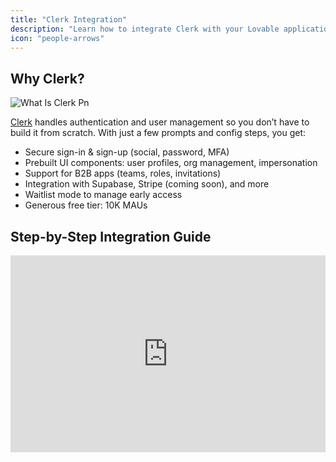 ```yaml
---
title: "Clerk Integration"
description: "Learn how to integrate Clerk with your Lovable application"
icon: "people-arrows"
---
```


## Why Clerk?

![What Is Clerk Pn](/images/what-is-clerk.png)

[Clerk](https://clerk.com) handles authentication and user management so you don’t have to build it from scratch. With just a few prompts and config steps, you get:

- Secure sign-in & sign-up (social, password, MFA)
- Prebuilt UI components: user profiles, org management, impersonation
- Support for B2B apps (teams, roles, invitations)
- Integration with Supabase, Stripe (coming soon), and more
- Waitlist mode to manage early access
- Generous free tier: 10K MAUs

## Step-by-Step Integration Guide

<iframe width="100%" height="315" src="https://www.youtube.com/embed/tyAsNwu_xCI?si=VHCGf2IlFRQzVLeD" title="YouTube video player" frameborder="0" allow="accelerometer; autoplay; clipboard-write; encrypted-media; gyroscope; picture-in-picture; web-share" referrerpolicy="strict-origin-when-cross-origin" allowfullscreen />

Here is a step-by-step guide:

<Steps>
  <Step title="Set Up Your Clerk App" stepNumber="1">
    <Steps>
      <Step title="Step 1">
        Create a Clerk Account → [Clerk.com](https://clerk.com)
      </Step>
      <Step title="Step 2">
        In the Clerk dashboard, create a new app

        <Steps>
          <Step title="Step 1">
            Sign in to Clerk & create a new app

            ![Create Clerk Application Pn](/images/create-clerk-application.png)
          </Step>
          <Step title="Step 2">
            Enable desired authentication providers (e.g. Google, GitHub)
          </Step>
          <Step title="Step 3">
            Enable “Waitlist” under **Configure \> Restrictions**

            ![Clerk Waitlist Pn](/images/clerk-waitlist.png)
          </Step>
          <Step title="Step 4">
            Copy your **Public API Key**

            ![Clerk Api Key Pn](/images/clerk-api-key.png)
          </Step>
        </Steps>
      </Step>
      <Step title="Step 3">
        **Add Clerk to Your Lovable App**

        <Steps>
          <Step title="Step 1">
            In **Lovable**, add Clerk as your authentication provider.

            Prompt Lovable:

            <Info>
              Let's build a beautiful project and task management app in the style of Asana. Users should be able to login and signup using Clerk for authentication and user management. Let's start by building a great looking homepage and use Clerk's waitlist component to let users join while we build the rest of the app.
            </Info>
            ![Asana Clone Lovable Pn](/images/asana-clone-lovable.png)
          </Step>
          <Step title="Step 2">
            Paste your **Public API Key** when asked
          </Step>
          <Step title="Step 3">
            Lovable scaffolds the login and sign-up pages

            ![Waitlist Component Clerk Pn](/images/waitlist-component-clerk.png)
          </Step>
          <Step title="Step 4">
            Deploy & test — you’re now using Clerk Auth
          </Step>
        </Steps>
      </Step>
    </Steps>
  </Step>
  <Step title="Activate Waitlist Mode (Optional)" stepNumber="2">
    <Note>
      **Why use a waitlist?** – Gather early users before launching your app\!
    </Note>
    Use Clerk’s built-in waitlist to collect users pre-launch.

    <Steps>
      <Step title="Step 1">
        In Clerk dashboard: **Configure \> Restrictions \> Waitlist**
      </Step>
      <Step title="Step 2">
        New sign-ups will show as **pending**
      </Step>
      <Step title="Step 3">
        - Users who sign up will now be **pending approval**
        - Admins can approve users from the Clerk dashboard

        ![Clerk Waitlist Pending Pn](/images/clerk-waitlist-pending.png)
      </Step>
      <Step title="Step 4 (Bonus)">
        Customize waitlist emails (branding, content)

        ![Clerk Email Templates Pn](/images/clerk-email-templates.png)

        ![Sms Code Verification Pn](/images/sms-code-verification.png)
      </Step>
    </Steps>
  </Step>
  <Step title="Managing Users & Teams in Clerk" stepNumber="3">
    Set up team-based access in your app.

    <Steps>
      <Step title="Step 1">
        In Clerk dashboard: enable **Organizations**

        ![Organization Management Clerk Pn](/images/organization-management-clerk.png)
      </Step>
      <Step title="Step 2">
        Define roles (Admin, Member, Viewer, etc.)
      </Step>
      <Step title="Step 3">
        Invite users to your org by email
      </Step>
      <Step title="Step 4">
        Assign roles and permissions via dashboard
      </Step>
      <Step title="Step 5">
        Prompt Lovable to:

        <Info>
          Ask users to create/join an organization after sign-up
        </Info>
        ![Clerk Organization Create Pn](/images/clerk-organization-create.png)
      </Step>
    </Steps>
    <Note>
      **Using Clerk’s User Profile Component**

      - Provides a prebuilt user management dashboard
      - Supports social logins & password authentication
      - Users can manage their own accounts & 2FA

      ![Clerk Organization Members Pn](/images/clerk-organization-members.png)
    </Note>
  </Step>
  <Step title="Impersonation Mode (For Admins)" stepNumber="4">
    <Tip>
      **What is Impersonation Mode?**

      Admins can log in as any user to troubleshoot issues
    </Tip>
    Troubleshoot your app as if you were a specific user.

    <Steps>
      <Step title="Step 1">
        In Clerk dashboard \> Users, click on a user

        ![Impersonate User Clerk Pn](/images/impersonate-user-clerk.png)
      </Step>
      <Step title="Step 2">
        Click **Impersonate**
      </Step>
      <Step title="Step 3">
        View your app from their perspective
      </Step>
      <Step title="Step 4">
        Security: impersonators can’t perform sensitive actions (e.g. change password)
      </Step>
    </Steps>
  </Step>
  <Step title="Integrate with Supabase (Advanced)" stepNumber="5">
    Combine Clerk Auth with Supabase backend.

    ![Supabase Clerk Pn](/images/supabase-clerk.png)

    <Note>
      **Why integrate with Supabase?**

      - Store user data in a database
      - Secure authentication with JWT tokens
      - Connect authentication to app features
    </Note>
    **How to integrate:**

    <Steps>
      <Step title="Step 1">
        In Supabase, go to **Settings \> API \> JWT Secret (**[**documentation**](https://clerk.com/docs/integrations/databases/supabase)**)**

        ![Supabase Clerk Integration Doc Pn](/images/supabase-clerk-integration-doc.png)

        ![Sql Editor Supabase Pn](/images/sql-editor-supabase.png)
      </Step>
      <Step title="Step 2">
        In Clerk: **JWT Templates \> Add Supabase**, paste JWT secret

        ![Supabase Api Key Clerk Pn](/images/Supabase-api-key-clerk.png)

        ![Jwt Template Clerk Pn](/images/jwt-template-clerk.png)

        ![Jwt Template Clerk Configuration Pn](/images/jwt-template-clerk-configuration.png)
      </Step>
      <Step title="Step 3">
        Enable **Clerk as an authentication provider**

        Update RLS policies to use `auth.uid()` from Clerk

        Prompt Lovable to:

        <Info>
          Let's setup supabase to integrate with Clerk. Clerk has been configured with a Supabase secret. Here's an example of implementing the supabase client using Clerk. Use this as a reference.

          _[Supabase client configuration import]_
        </Info>
      </Step>
      <Step title="Step 4">
        Confirm Clerk-issued tokens are accepted by Supabase

        ![Supabase Tasks Table Pn](/images/supabase-tasks-table.png)
      </Step>
    </Steps>
  </Step>
  <Step title="Add a Custom Domain (Optional)" stepNumber="6">
    <Note>
      **Why use a custom domain?**

      Boosts brand recognition & trust

      [More information here](https://docs.lovable.dev/tips-tricks/custom-domain).
    </Note>
    <Steps>
      <Step title="Step 1">
        In Lovable: **Settings \> Custom Domain**

        ![Custom Domain Lovable Pn](/images/custom-domain-lovable.png)
      </Step>
      <Step title="Step 2">
        Enter your purchased domain (e.g. `app.yourcompany.com`)
      </Step>
      <Step title="Step 3">
        Lovable auto-configures DNS (no need to leave Lovable)
      </Step>
      <Step title="Step 4">
        Deploy & test your app with the new domain.
      </Step>
      <Step title="Step 5">
        Done ✅ — your app is now white-labeled
      </Step>
    </Steps>
  </Step>
  <Step title="Final Thoughts & Next Steps" stepNumber="7">
    **Your app now has:**

    - Secure authentication with Clerk
    - A waitlist to collect early users
    - User & team management features
    - Supabase database integration
    - A professional custom domain
  </Step>
</Steps>

## Bonus: Build B2B Features in Minutes

Clerk supports:

- Role-based access for organizations
- Invite flows (email-based, pre-built UI)
- Organization profile customization (logo, name)
- Multi-org switching (e.g. Slack-style)

**Ask Lovable to:**

<Info>
  Add organization switcher UI
</Info>

<Info>
  Let users invite teammates
</Info>

## Tips & Troubleshooting

- **Already using Supabase Auth?** You can switch to Clerk without rewriting your app logic. Just configure JWT correctly and swap auth provider.
- **Email customization:** Clerk lets you edit all transactional email templates (waitlist, invitations, approvals).
- **Mobile login**: Clerk supports passkeys, OTP, and SMS — no extra config needed in Dev Mode.
- **Compliance**: Clerk is SOC2, HIPAA, and GDPR compliant.

## Frequently Asked Questions (FAQ)

<AccordionGroup>
  <Accordion title="Can I switch from Supabase Auth to Clerk easily?">
    Yes. Clerk and Supabase work well together. You just need to:

    - Set up Clerk to issue JWTs
    - Add Supabase’s JWT secret in Clerk
    - Update Supabase RLS policies to use Clerk’s `auth.uid()`

    This lets you plug Clerk into an existing Supabase-backed app with minimal changes.
  </Accordion>
  <Accordion title="Do I need to configure OAuth providers like Google or GitHub?">
    Only for production. In development mode, Clerk provides shared credentials for testing. For production:

    - Set up your own Google/GitHub/etc. credentials
    - Add them in Clerk under **OAuth settings**
  </Accordion>
  <Accordion title="What’s the difference between Organizations and Users?">
    - **Users**: Individuals who can log in to your app
    - **Organizations**: Groups of users (teams, companies)

    Use organizations when you want:

    - Role-based access (Admin, Member, etc.)
    - Users to invite teammates
    - B2B SaaS-style flows
  </Accordion>
  <Accordion title="What is “Impersonation Mode”?">
    It allows admins to log in as any user — super helpful for:

    - Debugging user issues
    - Understanding their experience
    - Providing live support

    <Note>
      Clerk limits what impersonators can do (e.g., no password changes).
    </Note>
  </Accordion>
  <Accordion title="Can I customize Clerk's UI components?">
    Yes. Clerk offers:

    - Full CSS support via `appearance` props
    - The option to build fully custom UIs using Clerk React hooks

    You can keep the out-of-the-box look or fully match your app’s brand.
  </Accordion>
  <Accordion title="Can I email my waitlist users from Clerk?">
    Currently:

    - Users are auto-notified when approved from the waitlist
    - Bulk email support is **coming soon**

    For now, export emails and use your preferred email tool.
  </Accordion>
  <Accordion title="Is Clerk free to use?">
    Yes\! Clerk has a generous free tier:

    - Up to **10,000 Monthly Active Users (MAUs)**
    - Paid plans start at **$25/month**, with usage-based pricing after

    You can use it in production without paying until you scale.
  </Accordion>
  <Accordion title="Does Clerk support compliance (SOC2, HIPAA, GDPR)?">
    Yes. Clerk is:

    - **SOC 2 certified**
    - **HIPAA-compliant**
    - **GDPR-ready**

    Ideal for teams building in regulated industries.
  </Accordion>
  <Accordion title="Can I use Clerk with Stripe for billing?">
    Coming soon. You’ll soon be able to:

    - Define plans (e.g. Free, Pro, Enterprise)
    - Let users/orgs manage subscriptions from Clerk’s UI
    - Automatically sync data to Stripe

    Follow [@clerkdev](https://x.com/clerkdev?lang=en) on X for updates.
  </Accordion>
</AccordionGroup>

Want a question added to this FAQ? [Let us know on Discord](https://discord.gg/lovable-dev)\!

## Final Thoughts

Clerk turns authentication into a prompt. You don’t need to build it yourself.

**With just a few clicks and prompts, your app now has:**

- Secure, scalable authentication
- Team & organization management
- Impersonation tools for debugging
- Supabase-backed data and access control
- Custom domain support for a polished UX